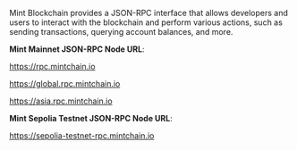 Mint Blockchain provides a JSON-RPC interface that allows developers and users to interact with the blockchain and perform various actions, such as sending transactions, querying account balances, and more.

<b>Mint Mainnet JSON-RPC Node URL</b>: 

https://rpc.mintchain.io

https://global.rpc.mintchain.io

https://asia.rpc.mintchain.io


<b>Mint Sepolia Testnet JSON-RPC Node URL</b>: 

https://sepolia-testnet-rpc.mintchain.io